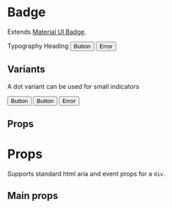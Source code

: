 
<Meta title="components|Badge" component={Badge} />

# Badge

Extends [Material UI Badge](https://material-ui.com/components/badges/).

<Preview>
  <Story name="default">
    <Badge badgeContent={'text'}>
      <Text>Typography</Text>
    </Badge>
  </Story>
  <Story name="primary">
    <Badge color="primary" badgeContent={4}>
      <Heading.h3>Heading</Heading.h3>
    </Badge>
  </Story>
  <Story name="secondary">
    <Badge color="secondary" badgeContent={100}>
      <Button>Button</Button>
    </Badge>
  </Story>
  <Story name="error">
    <Badge color="error" badgeContent={1000}>
      <Button>Error</Button>
    </Badge>
  </Story>
</Preview>

## Variants

A dot variant can be used for small indicators

<Preview>
  <Story name="dot-primary">
    <Badge variant="dot" color="primary" badgeContent={4}>
      <Button>Button</Button>
    </Badge>
  </Story>
  <Story name="dot-secondary">
    <Badge variant="dot" color="secondary" badgeContent={100}>
      <Button>Button</Button>
    </Badge>
  </Story>
  <Story name="dot-error">
    <Badge variant="dot" color="error" badgeContent={1000}>
      <Button>Error</Button>
    </Badge>
  </Story>
</Preview>

## Props

# Props

Supports standard html aria and event props for a `div`.

## Main props

<Props of={BaseBadgeDocs} />
